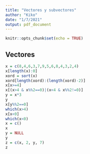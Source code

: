 ```yaml
---
title: "Vectores y subvectores"
author: "Kiko"
date: "1/7/2021"
output: pdf_document
---
```


```r
knitr::opts_chunk$set(echo = TRUE)
```

## Vectores

```r
x = c(8,4,6,3,7,9,5,6,8,4,3,2,4)
x[length(x):0]
xord = sort(x)
xord[length(xord):(length(xord)-2)]
x[x>=4]
x[(x>4 & x%%2==0)|(x<4 & x%%2!=0)]
y = x*3
y
x[y%%2==0]
which(x>4)
x[x<0]
which(x<0)
x = c()
x
y = NULL
y
z = c(x, 2, y, 7)
z
```